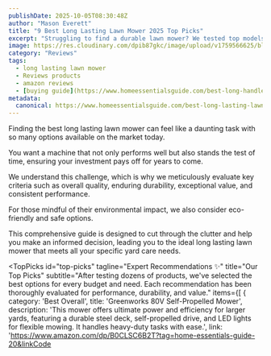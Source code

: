 ```yaml
---
publishDate: 2025-10-05T08:30:48Z
author: "Mason Everett"
title: "9 Best Long Lasting Lawn Mower 2025 Top Picks"
excerpt: "Struggling to find a durable lawn mower? We tested top models to bring you reliable long lasting lawn mower reviews. Discover the perfect match for your yard today."
image: https://res.cloudinary.com/dpib87gkc/image/upload/v1759566625/blog_image_1759566624_nbggzk.webp
category: "Reviews"
tags:
  - long lasting lawn mower
  - Reviews products
  - amazon reviews
  - [buying guide](https://www.homeessentialsguide.com/best-long-handled-weeding-tools)
metadata:
  canonical: https://www.homeessentialsguide.com/best-long-lasting-lawn-mower
---
```



<p>Finding the best long lasting lawn mower can feel like a daunting task with so many options available on the market today.</p>
<p>You want a machine that not only performs well but also stands the test of time, ensuring your investment pays off for years to come.</p>
<p>We understand this challenge, which is why we meticulously evaluate key criteria such as overall quality, enduring durability, exceptional value, and consistent performance.</p>
<p>For those mindful of their environmental impact, we also consider eco-friendly and safe options.</p>
<p>This comprehensive guide is designed to cut through the clutter and help you make an informed decision, leading you to the ideal long lasting lawn mower that meets all your specific yard care needs.</p>

<TopPicks
  id="top-picks"
  tagline="Expert Recommendations ✨"
  title="Our Top Picks"
  subtitle="After testing dozens of products, we've selected the best options for every budget and need. Each recommendation has been thoroughly evaluated for performance, durability, and value."
  items={[
    {
      category: 'Best Overall',
      title: 'Greenworks 80V Self-Propelled Mower',
      description: 'This mower offers ultimate power and efficiency for larger yards, featuring a durable steel deck, self-propelled drive, and LED lights for flexible mowing. It handles heavy-duty tasks with ease.',
      link: 'https://www.amazon.com/dp/B0CLSC6B2T?tag=home-essentials-guide-20&linkCode
